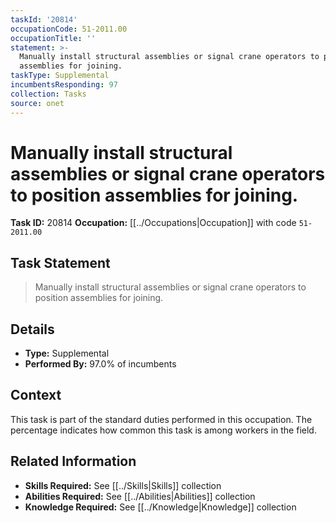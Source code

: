 ```yaml
---
taskId: '20814'
occupationCode: 51-2011.00
occupationTitle: ''
statement: >-
  Manually install structural assemblies or signal crane operators to position
  assemblies for joining.
taskType: Supplemental
incumbentsResponding: 97
collection: Tasks
source: onet
---
```

# Manually install structural assemblies or signal crane operators to position assemblies for joining.

**Task ID:** 20814
**Occupation:** [[../Occupations|Occupation]] with code `51-2011.00`

## Task Statement

> Manually install structural assemblies or signal crane operators to position assemblies for joining.

## Details

- **Type:** Supplemental
- **Performed By:** 97.0% of incumbents

## Context

This task is part of the standard duties performed in this occupation. The percentage indicates how common this task is among workers in the field.

## Related Information

- **Skills Required:** See [[../Skills|Skills]] collection
- **Abilities Required:** See [[../Abilities|Abilities]] collection
- **Knowledge Required:** See [[../Knowledge|Knowledge]] collection
